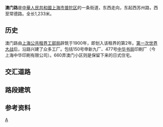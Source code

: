 {{unreference|time=2017-03-18}}
{{Infobox street
|中文道路名称=澳门路
|道路英文名=Aomen Rd.
|路牌类型=Shanghai
|道路方向=WE
|图片=File:201703 Aomen Road Sign.jpg
|图片说明=澳门路路牌
|道路属性=
|道路总长度=1.233
|车速限制=60
|行车线数量=2
|所在地区=[[上海市|上海市]][[普陀区_(上海市)|普陀区]]
|起点=西苏州路
|终点=[[常德路_(上海)|常德路]]
|道路命名日期=
|命名缘由=[[澳门|澳门]]
|道路旧名=
|道路动工日期=1900年
|通车日期=1900年
|路段主要建筑=
}}
'''澳门路'''是[[中華人民共和國|中華人民共和國]][[上海市|上海市]][[普陀区_(上海市)|普陀区]]的一条街道，东西走向，东起西苏州路，西至常德路。全长1,233米。

==历史==
澳门路由[[上海公共租界工部局|上海公共租界工部局]]辟筑于1900年，即划入该租界的第2年。[[第一次世界大战|第一次世界大战]]后，沿路兴建了众多工厂。包括150号申新九厂、477号[[中华书局|中华书局]]印刷厂（今上海中华印刷有限公司）。660弄澳门小区则是保留下来的日式住宅。

==交汇道路==
==路段建筑==
==参考资料==
{{reflist}}
{{commonscat|Aomen Road, Shanghai}}

[[Category:上海道路|A]]
